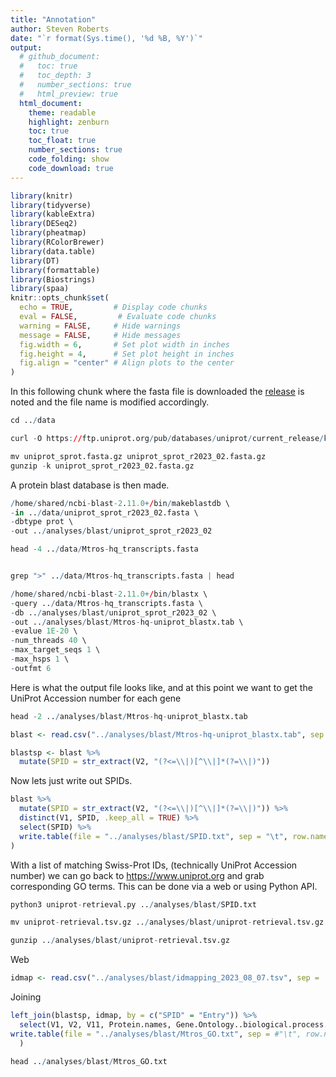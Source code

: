 ```yaml
---
title: "Annotation"
author: Steven Roberts
date: "`r format(Sys.time(), '%d %B, %Y')`" 
output: 
  # github_document:
  #   toc: true
  #   toc_depth: 3
  #   number_sections: true
  #   html_preview: true
  html_document:
    theme: readable
    highlight: zenburn
    toc: true
    toc_float: true
    number_sections: true
    code_folding: show
    code_download: true
---
```


```r
library(knitr)
library(tidyverse)
library(kableExtra)
library(DESeq2)
library(pheatmap)
library(RColorBrewer)
library(data.table)
library(DT)
library(formattable)
library(Biostrings)
library(spaa)
knitr::opts_chunk$set(
  echo = TRUE,         # Display code chunks
  eval = FALSE,         # Evaluate code chunks
  warning = FALSE,     # Hide warnings
  message = FALSE,     # Hide messages
  fig.width = 6,       # Set plot width in inches
  fig.height = 4,      # Set plot height in inches
  fig.align = "center" # Align plots to the center
)
```

In this following chunk where the fasta file is downloaded the [release](https://www.uniprot.org/help/release-statistics) is noted and the file name is modified accordingly.

```r
cd ../data

curl -O https://ftp.uniprot.org/pub/databases/uniprot/current_release/knowledgebase/complete/uniprot_sprot.fasta.gz

mv uniprot_sprot.fasta.gz uniprot_sprot_r2023_02.fasta.gz
gunzip -k uniprot_sprot_r2023_02.fasta.gz
```

A protein blast database is then made.

```r
/home/shared/ncbi-blast-2.11.0+/bin/makeblastdb \
-in ../data/uniprot_sprot_r2023_02.fasta \
-dbtype prot \
-out ../analyses/blast/uniprot_sprot_r2023_02
```

```r
head -4 ../data/Mtros-hq_transcripts.fasta


grep ">" ../data/Mtros-hq_transcripts.fasta | head

```

```r
/home/shared/ncbi-blast-2.11.0+/bin/blastx \
-query ../data/Mtros-hq_transcripts.fasta \
-db ../analyses/blast/uniprot_sprot_r2023_02 \
-out ../analyses/blast/Mtros-hq-uniprot_blastx.tab \
-evalue 1E-20 \
-num_threads 40 \
-max_target_seqs 1 \
-max_hsps 1 \
-outfmt 6
```

Here is what the output file looks like, and at this point we want to get the UniProt Accession number for each gene

```r
head -2 ../analyses/blast/Mtros-hq-uniprot_blastx.tab
```

```r
blast <- read.csv("../analyses/blast/Mtros-hq-uniprot_blastx.tab", sep = '\t', header = FALSE)
```

```r
blastsp <- blast %>%
  mutate(SPID = str_extract(V2, "(?<=\\|)[^\\|]*(?=\\|)"))
```


Now lets just write out SPIDs.

```r
blast %>%
  mutate(SPID = str_extract(V2, "(?<=\\|)[^\\|]*(?=\\|)")) %>%
  distinct(V1, SPID, .keep_all = TRUE) %>%
  select(SPID) %>%
  write.table(file = "../analyses/blast/SPID.txt", sep = "\t", row.names = FALSE, quote = FALSE
) 
```

With a list of matching Swiss-Prot IDs, (technically UniProt Accession number) we can go back to <https://www.uniprot.org> and grab corresponding GO terms. This can be done via a web or using Python API.


```r
python3 uniprot-retrieval.py ../analyses/blast/SPID.txt
```

```r
mv uniprot-retrieval.tsv.gz ../analyses/blast/uniprot-retrieval.tsv.gz

gunzip ../analyses/blast/uniprot-retrieval.tsv.gz
```


Web

```r
idmap <- read.csv("../analyses/blast/idmapping_2023_08_07.tsv", sep = '\t', header = TRUE, row.names=NULL)
```

Joining 


```r
left_join(blastsp, idmap, by = c("SPID" = "Entry")) %>%
  select(V1, V2, V11, Protein.names, Gene.Ontology..biological.process., Gene.Ontology.IDs) %>%
write.table(file = "../analyses/blast/Mtros_GO.txt", sep = #"\t", row.names = FALSE, quote = FALSE
  )
```

```r
head ../analyses/blast/Mtros_GO.txt
```

